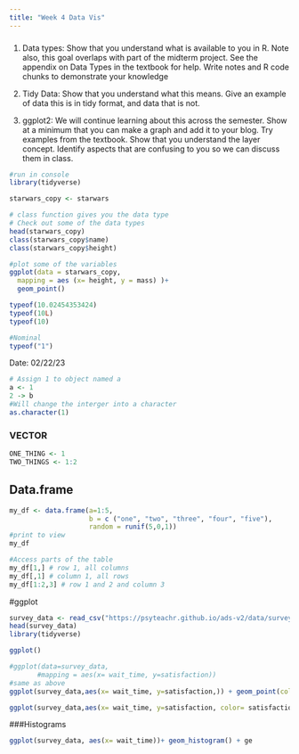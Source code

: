 ```yaml
---
title: "Week 4 Data Vis"
---
```


### 

1.  Data types: Show that you understand what is available to you in R. Note also, this goal overlaps with part of the midterm project. See the appendix on Data Types in the textbook for help. Write notes and R code chunks to demonstrate your knowledge

2.  Tidy Data: Show that you understand what this means. Give an example of data this is in tidy format, and data that is not.

3.  ggplot2: We will continue learning about this across the semester. Show at a minimum that you can make a graph and add it to your blog. Try examples from the textbook. Show that you understand the layer concept. Identify aspects that are confusing to you so we can discuss them in class.

```r
#run in console
library(tidyverse)

starwars_copy <- starwars

# class function gives you the data type
# Check out some of the data types
head(starwars_copy) 
class(starwars_copy$name)
class(starwars_copy$height)

#plot some of the variables
ggplot(data = starwars_copy,
  mapping = aes (x= height, y = mass) )+ 
  geom_point()
```
```r
typeof(10.02454353424)
typeof(10L)
typeof(10)
```
```r
#Nominal
typeof("1")

```

Date: 02/22/23
```r
# Assign 1 to object named a
a <- 1
2 -> b
#Will change the interger into a character
as.character(1)
```
### VECTOR
```r
ONE_THING <- 1
TWO_THINGS <- 1:2
```

## Data.frame
```r
my_df <- data.frame(a=1:5,
                    b = c ("one", "two", "three", "four", "five"),
                    random = runif(5,0,1))
#print to view
my_df
```
```r
#Access parts of the table
my_df[1,] # row 1, all columns
my_df[,1] # column 1, all rows
my_df[1:2,3] # row 1 and 2 and column 3
```
#ggplot
```r
survey_data <- read_csv("https://psyteachr.github.io/ads-v2/data/survey_data.csv")
head(survey_data)
library(tidyverse)

ggplot()

#ggplot(data=survey_data,
       #mapping = aes(x= wait_time, y=satisfaction))
#same as above
ggplot(survey_data,aes(x= wait_time, y=satisfaction,)) + geom_point(color="black", size = 5)+ geom_point(color="blue",size= 3) + geom_smooth(method = "lm") + geom_smooth()

ggplot(survey_data,aes(x= wait_time, y=satisfaction, color= satisfaction)) +geom_point()
```


###Histograms
```r
ggplot(survey_data, aes(x= wait_time))+ geom_histogram() + ge
```



